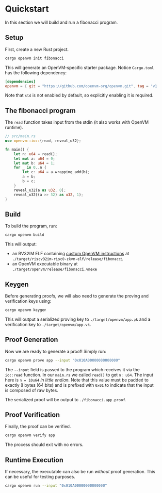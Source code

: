 # Quickstart

In this section we will build and run a fibonacci program.

## Setup

First, create a new Rust project.

```bash
cargo openvm init fibonacci
```

This will generate an OpenVM-specific starter package. Notice `Cargo.toml` has the following dependency:

```toml
[dependencies]
openvm = { git = "https://github.com/openvm-org/openvm.git", tag = "v1.4.0-rc.4", features = ["std"] }
```

Note that `std` is not enabled by default, so explicitly enabling it is required.

## The fibonacci program

The `read` function takes input from the stdin (it also works with OpenVM runtime).

```rust
// src/main.rs
use openvm::io::{read, reveal_u32};

fn main() {
    let n: u64 = read();
    let mut a: u64 = 0;
    let mut b: u64 = 1;
    for _ in 0..n {
        let c: u64 = a.wrapping_add(b);
        a = b;
        b = c;
    }
    reveal_u32(a as u32, 0);
    reveal_u32((a >> 32) as u32, 1);
}
```

## Build

To build the program, run:

```bash
cargo openvm build
```

This will output:

- an RV32IM ELF containing [custom OpenVM instructions](/specs/reference/riscv-custom-code) at `./target/riscv32im-risc0-zkvm-elf/release/fibonacci`
- an OpenVM executable binary at `./target/openvm/release/fibonacci.vmexe`

## Keygen

Before generating proofs, we will also need to generate the proving and verification keys using:

```bash
cargo openvm keygen
```

This will output a serialized proving key to `./target/openvm/app.pk` and a verification key to `./target/openvm/app.vk`.

## Proof Generation

Now we are ready to generate a proof! Simply run:

```bash
cargo openvm prove app --input "0x010A00000000000000"
```

The `--input` field is passed to the program which receives it via the `io::read` function.
In our `main.rs` we called `read()` to get `n: u64`. The input here is `n = 10u64` _in little endian_. Note that this value must be padded to exactly 8 bytes (64 bits) and is prefixed with `0x01` to indicate that the input is composed of raw bytes.

The serialized proof will be output to `./fibonacci.app.proof`.

## Proof Verification

Finally, the proof can be verified.

```bash
cargo openvm verify app
```

The process should exit with no errors.

## Runtime Execution

If necessary, the executable can also be run _without_ proof generation. This can be useful for testing purposes.

```bash
cargo openvm run --input "0x010A00000000000000"
```
